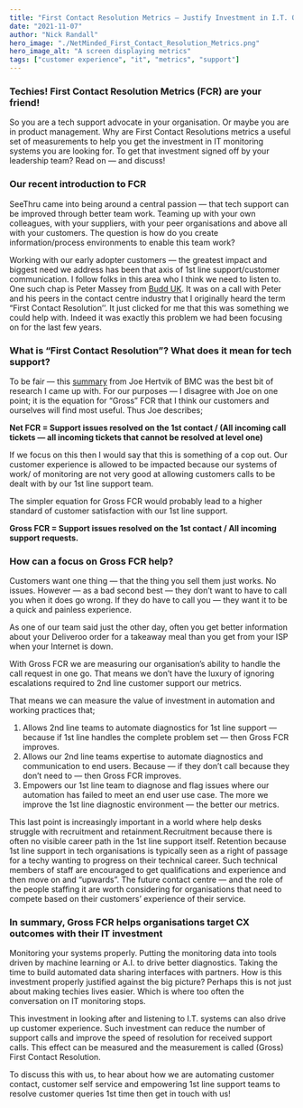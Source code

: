 ```yaml
---
title: "First Contact Resolution Metrics — Justify Investment in I.T. Ops"
date: "2021-11-07"
author: "Nick Randall"
hero_image: "./NetMinded_First_Contact_Resolution_Metrics.png"
hero_image_alt: "A screen displaying metrics"
tags: ["customer experience", "it", "metrics", "support"]
---
```


### Techies! First Contact Resolution Metrics (FCR) are your friend!
So you are a tech support advocate in your organisation. Or maybe you are in product management. Why are First Contact Resolutions metrics a useful set of measurements to help you get the investment in IT monitoring systems you are looking for. To get that investment signed off by your leadership team? Read on — and discuss!

### Our recent introduction to FCR
SeeThru came into being around a central passion — that tech support can be improved through better team work. Teaming up with your own colleagues, with your suppliers, with your peer organisations and above all with your customers. The question is how do you create information/process environments to enable this team work?

Working with our early adopter customers — the greatest impact and biggest need we address has been that axis of 1st line support/customer communication. I follow folks in this area who I think we need to listen to. One such chap is Peter Massey from [Budd UK](https://www.budd.uk.com/ "Budd Website"). It was on a call with Peter and his peers in the contact centre industry that I originally heard the term “First Contact Resolution’’. It just clicked for me that this was something we could help with. Indeed it was exactly this problem we had been focusing on for the last few years.

### What is “First Contact Resolution”? What does it mean for tech support?
To be fair — this [summary](https://www.bmc.com/blogs/first-contact-resolution-for-improved-customer-satisfaction "BMC Blog") from Joe Hertvik of BMC was the best bit of research I came up with. For our purposes — I disagree with Joe on one point; it is the equation for “Gross” FCR that I think our customers and ourselves will find most useful. Thus Joe describes;

**Net FCR = Support issues resolved on the 1st contact / (All incoming call tickets — all incoming tickets that cannot be resolved at level one)**

If we focus on this then I would say that this is something of a cop out. Our customer experience is allowed to be impacted because our systems of work/ of monitoring are not very good at allowing customers calls to be dealt with by our 1st line support team.

The simpler equation for Gross FCR would probably lead to a higher standard of customer satisfaction with our 1st line support.

**Gross FCR = Support issues resolved on the 1st contact / All incoming support requests.**

### How can a focus on Gross FCR help?
Customers want one thing — that the thing you sell them just works. No issues. However — as a bad second best — they don’t want to have to call you when it does go wrong. If they do have to call you — they want it to be a quick and painless experience.

As one of our team said just the other day, often you get better information about your Deliveroo order for a takeaway meal than you get from your ISP when your Internet is down.

With Gross FCR we are measuring our organisation’s ability to handle the call request in one go. That means we don’t have the luxury of ignoring escalations required to 2nd line customer support our metrics.

That means we can measure the value of investment in automation and working practices that;

1. Allows 2nd line teams to automate diagnostics for 1st line support — because if 1st line handles the complete problem set — then Gross FCR improves.
2. Allows our 2nd line teams expertise to automate diagnostics and communication to end users. Because — if they don’t call because they don’t need to — then Gross FCR improves.
3. Empowers our 1st line team to diagnose and flag issues where our automation has failed to meet an end user use case. The more we improve the 1st line diagnostic environment — the better our metrics.

This last point is increasingly important in a world where help desks struggle with recruitment and retainment.Recruitment because there is often no visible career path in the 1st line support itself. Retention because 1st line support in tech organisations is typically seen as a right of passage for a techy wanting to progress on their technical career. Such technical members of staff are encouraged to get qualifications and experience and then move on and “upwards”. The future contact centre — and the role of the people staffing it are worth considering for organisations that need to compete based on their customers’ experience of their service.

### In summary, Gross FCR helps organisations target CX outcomes with their IT investment
Monitoring your systems properly. Putting the monitoring data into tools driven by machine learning or A.I. to drive better diagnostics. Taking the time to build automated data sharing interfaces with partners. How is this investment properly justified against the big picture? Perhaps this is not just about making techies lives easier. Which is where too often the conversation on IT monitoring stops.

This investment in looking after and listening to I.T. systems can also drive up customer experience. Such investment can reduce the number of support calls and improve the speed of resolution for received support calls. This effect can be measured and the measurement is called (Gross) First Contact Resolution.

To discuss this with us, to hear about how we are automating customer contact, customer self service and empowering 1st line support teams to resolve customer queries 1st time then get in touch with us!








